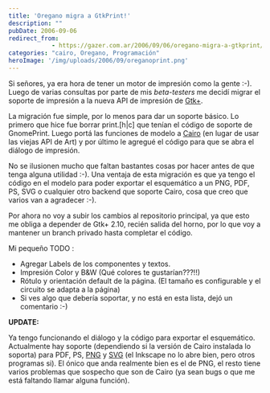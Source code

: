 ```yaml
---
title: 'Oregano migra a GtkPrint!'
description: ""
pubDate: 2006-09-06
redirect_from: 
            - https://gazer.com.ar/2006/09/06/oregano-migra-a-gtkprint/
categories: "cairo, Oregano, Programación"
heroImage: '/img/uploads/2006/09/oreganoprint.png'
---
```

Si señores, ya era hora de tener un motor de impresión como la gente :-). Luego de varias consultas por parte de mis _beta-testers_ me decidí migrar el soporte de impresión a la nueva API de impresión de [Gtk+](http://www.gtk.org/).

La migración fue simple, por lo menos para dar un soporte básico. Lo primero que hice fue borrar print.\[h|c] que tenían el código de soporte de GnomePrint. Luego portá las funciones de modelo a [Cairo](http://www.cairographics.org/) (en lugar de usar las viejas API de Art) y por último le agregué el código para que se abra el diálogo de impresión.

No se ilusionen mucho que faltan bastantes cosas por hacer antes de que tenga alguna utilidad :-). Una ventaja de esta migración es que ya tengo el código en el modelo para poder exportar el esquemático a un PNG, PDF, PS, SVG o cualquier otro backend que soporte Cairo, cosa que creo que varios van a agradecer :-).

Por ahora no voy a subir los cambios al repositorio principal, ya que esto me obliga a depender de Gtk+ 2.10, recién salida del horno, por lo que voy a mantener un branch privado hasta completar el código.

Mi pequeño TODO :

- Agregar Labels de los componentes y textos.
- Impresión Color y B&W (Qué colores te gustarían???!!)
- Rótulo y orientación default de la página. (El tamaño es configurable y el circuito se adapta a la página)
- Si ves algo que debería soportar, y no está en esta lista, dejó un comentario :-)

**UPDATE:**

Ya tengo funcionando el diálogo y la código para exportar el esquemático. Actualmente hay soporte (dependiendo si la versión de Cairo instalada lo soporta) para PDF, PS, [PNG](/img/uploads/2006/09/OreganoExport.png) y [SVG](/img/uploads/2006/09/OreganoExport.svg) (el Inkscape no lo abre bien, pero otros programas si). El ónico que anda realmente bien es el de PNG, el resto tiene varios problemas que sospecho que son de Cairo (ya sean bugs o que me está faltando llamar alguna función).
